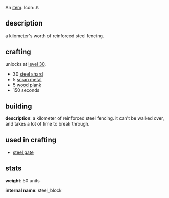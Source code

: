 {{FixTitle}}
An [[items|item]]. Icon: '''<code><nowiki>#</nowiki></code>'''.

== description ==

a kilometer's worth of reinforced steel fencing.

== crafting ==

unlocks at [[level 30]].

* 30 [[steel shard]]
* 5 [[scrap metal]]
* 5 [[wood plank]]
* 150 seconds

== building ==

'''description''': a kilometer of reinforced steel fencing. it can't be walked over, and takes a lot of time to break through.

== used in crafting ==

* [[steel gate]]

== stats ==

'''weight''': 50 units

'''internal name''': steel_block